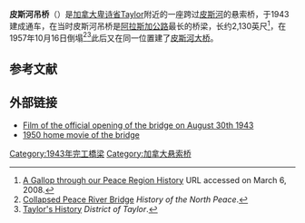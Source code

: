 '''皮斯河吊桥'''（{{lang-en|Peace River Suspension Bridge}}）是[[加拿大|加拿大]][[卑诗省|卑诗省]]Taylor附近的一座跨过[[皮斯河|皮斯河]]的悬索桥，于1943建成通车，在当时皮斯河吊桥是[[阿拉斯加公路|阿拉斯加公路]]最长的桥梁，长约2,130英尺<ref>[http://fsj.net/peacehistory.html A Gallop through our Peace Region History] {{webarchive|url=https://web.archive.org/web/20080412030043/http://fsj.net/peacehistory.html |date=2008-04-12 }} URL accessed on March 6, 2008.</ref>，在1957年10月16日倒塌<ref>[http://collections.ic.gc.ca/north_peace/transport/02.07.html Collapsed Peace River Bridge] {{webarchive|url=https://web.archive.org/web/20050409094945/http://collections.ic.gc.ca/north_peace/transport/02.07.html |date=2005-04-09 }} ''History of the North Peace''. </ref><ref name="history">[http://www.districtoftaylor.com/history.shtml Taylor's History] {{Wayback|url=http://www.districtoftaylor.com/history.shtml |date=20160303170557 }} ''District of Taylor''.</ref>此后又在同一位置建了[[皮斯河大桥|皮斯河大桥]]。

== 参考文献 ==
{{Reflist}}

== 外部链接 ==
* [https://www.youtube.com/watch?v=r1Q5I9aK52s Film of the official opening of the bridge on August 30th 1943] {{Wayback|url=https://www.youtube.com/watch?v=r1Q5I9aK52s |date=20160307012607 }}
* [https://www.youtube.com/watch?v=bY4-_pqA18Y 1950 home movie of the bridge] {{Wayback|url=https://www.youtube.com/watch?v=bY4-_pqA18Y |date=20160306220414 }}
[[Category:1943年完工橋梁|Category:1943年完工橋梁]]
[[Category:加拿大悬索桥|Category:加拿大悬索桥]]